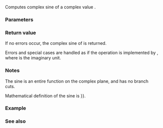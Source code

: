{{cpp/title|sin{{small|(std::complex)}}}}
{{cpp/numeric/complex/navbar}}
{{ddcl|header=complex|1=
template&lt; class T &gt; 
complex&lt;T&gt; sin( const complex&lt;T&gt;&amp; z );
}}

Computes complex sine of a complex value {{c|z}}.

===Parameters===
{{par begin}}
{{par|z|complex value}}
{{par end}}

===Return value===

If no errors occur, the complex sine of {{c|z}} is returned.

Errors and special cases are handled as if the operation is implemented by {{box|{{c/core|-i *}}{{nbspt}}{{ltt std|cpp/numeric/complex/sinh}}{{c/core|(i * z)}}}}, where {{tt|i}} is the imaginary unit.

===Notes===
The sine is an entire function on the complex plane, and has no branch cuts.

Mathematical definition of the sine is {{math|sin z {{=}} {{mfrac|e{{su|p=iz}}-e{{su|p=-iz}}|2i}}}}.

===Example===
{{example|
|code=
#include &lt;cmath&gt;
#include &lt;complex&gt;
#include &lt;iostream&gt;

int main()
{
    std::cout &lt;&lt; std::fixed;
    std::complex&lt;double&gt; z(1.0, 0.0); // behaves like real sine along the real line
    std::cout &lt;&lt; "sin" &lt;&lt; z &lt;&lt; " = " &lt;&lt; std::sin(z)
              &lt;&lt; " ( sin(1) = " &lt;&lt; std::sin(1) &lt;&lt; ")\n";

    std::complex&lt;double&gt; z2(0.0, 1.0); // behaves like sinh along the imaginary line
    std::cout &lt;&lt; "sin" &lt;&lt; z2 &lt;&lt; " = " &lt;&lt; std::sin(z2)
              &lt;&lt; " (sinh(1) = " &lt;&lt; std::sinh(1) &lt;&lt; ")\n";
}
|output=
sin(1.000000,0.000000) = (0.841471,0.000000) ( sin(1) = 0.841471)
sin(0.000000,1.000000) = (0.000000,1.175201) (sinh(1) = 1.175201)
}}

===See also===
{{dsc begin}}
{{dsc inc|cpp/numeric/complex/dsc cos}}
{{dsc inc|cpp/numeric/complex/dsc tan}}
{{dsc inc|cpp/numeric/complex/dsc asin}}
{{dsc inc|cpp/numeric/math/dsc sin}}
{{dsc inc|cpp/numeric/valarray/dsc sin}}
{{dsc see c|c/numeric/complex/csin}}
{{dsc end}}

{{langlinks|de|es|fr|it|ja|pt|ru|zh}}